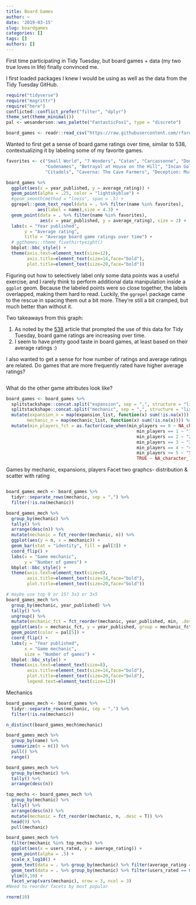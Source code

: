 ```yaml
---
title: Board Games
author: ~
date: '2019-03-15'
slug: boardgames
categories: []
tags: []
authors: []
---
```


First time participating in Tidy Tuesday, but board games + data (my two true loves in life) finally convinced me. 

I first loaded packages I knew I would be using as well as the data from the Tidy Tuesday GitHub.
```r
require("tidyverse")
require("magrittr")
require("here")
conflicted::conflict_prefer("filter", "dplyr")
theme_set(theme_minimal())
pal <- wesanderson::wes_palette("FantasticFox1", type = "discrete")

board_games <- readr::read_csv("https://raw.githubusercontent.com/rfordatascience/tidytuesday/master/data/2019/2019-03-12/board_games.csv")
```

Wanted to first get a sense of board game ratings over time, similar to 538, contextualizing it by labeling some of my favorite games. 

```r
favorites <- c("Small World", "7 Wonders", "Catan", "Carcassonne", "Dominion", 
               "Codenames", "Betrayal at House on the Hill", "Incan Gold", 
               "Citadels", "Caverna: The Cave Farmers", "Deception: Murder in Hong Kong")

board_games %>% 
  ggplot(aes(x = year_published, y = average_rating)) +
  geom_point(alpha = .25, color = "lightskyblue") +
  #geom_smooth(method = "loess", span = .5) + 
  ggrepel::geom_text_repel(data = . %>% filter(name %in% favorites), 
            aes(label = name),size = 4.3) + 
  geom_point(data = . %>% filter(name %in% favorites), 
             aes(x = year_published, y = average_rating), size = 2) +
  labs(x = "Year published", 
       y = "Average rating", 
       title = "Average board game ratings over time") +
  # ggthemes::theme_fivethirtyeight()
  bbplot::bbc_style() + 
  theme(axis.text=element_text(size=12),
        axis.title=element_text(size=14,face="bold"),
        plot.title=element_text(size=20,face="bold"))
```

Figuring out how to selectively label only some data points was a useful exercise, and I rarely think to perform additional data manipulation inside a `ggplot` geom. Because the labeled points were so close together, the labels overlapped, making them hard to read. Luckily, the `ggrepel` package came to the rescue in spacing them out a bit more. They're still a bit cramped, but much better than without it.  

Two takeaways from this graph:  

1. As noted by the [538](https://fivethirtyeight.com/features/designing-the-best-board-game-on-the-planet/) article that prompted the use of this data for Tidy Tuesday, board game ratings are increasing over time. 
2. I seem to have pretty good taste in board games, at least based on their average ratings :) 

I also wanted to get a sense for how number of ratings and average ratings are related. Do games that are more frequently rated have higher average ratings?
```r

```

What do the other game attributes look like? 
```r
board_games <- board_games %>% 
  splitstackshape::concat.split("expansion", sep = ",", structure = "list") %>% 
  splitstackshape::concat.split("mechanic", sep = ",", structure = "list") %>% 
  mutate(expansion_n = map(expansion_list, function(x) sum(!is.na(x))), 
        mechanic_n = map(mechanic_list, function(x) sum(!is.na(x)))) %>% 
  mutate(min_players_fct = as.factor(case_when(min_players == 0 ~ NA_character_,
                                                  min_players == 1 ~ "1",
                                                  min_players == 2 ~ "2",
                                                  min_players == 3 ~ "3",
                                                  min_players == 4 ~ "4", 
                                                  min_players >= 5 ~ "5+",
                                                  TRUE ~ NA_character_)))
```

Games by mechanic, expansions, players
Facet two graphcs- distribution & scatter with rating
```r

```


```r
board_games_mech <- board_games %>% 
  tidyr::separate_rows(mechanic, sep = ",") %>% 
  filter(!is.na(mechanic))

board_games_mech %>% 
  group_by(mechanic) %>% 
  tally() %>% 
  arrange(desc(n)) %>% 
  mutate(mechanic = fct_reorder(mechanic, n)) %>% 
  ggplot(aes(y = n, x = mechanic)) +
  geom_bar(stat = "identity", fill = pal[3]) +
  coord_flip() +  
  labs(x = "Game mechanic",
       y = "Number of games") +
  bbplot::bbc_style() + 
  theme(axis.text=element_text(size=8),
        axis.title=element_text(size=14,face="bold"),
        plot.title=element_text(size=20,face="bold"))
```

```r
# maybe use top 9 or 15? 3x3 or 3x5
board_games_mech %>% 
  group_by(mechanic, year_published) %>% 
  tally() %>% 
  ungroup() %>% 
  mutate(mechanic_fct = fct_reorder(mechanic, year_published, min, .desc = T)) %>% 
  ggplot(aes(x = mechanic_fct, y = year_published, group = mechanic_fct, size = n)) + 
  geom_point(color = pal[5]) +
  coord_flip() +  
  labs(y = "Year published",
       x = "Game mechanic",
       size = "Number of games") +
  bbplot::bbc_style() + 
  theme(axis.text=element_text(size=8),
        axis.title=element_text(size=14,face="bold"),
        plot.title=element_text(size=20,face="bold"),
        legend.text=element_text(size=12))
```

Mechanics
```r
board_games_mech <- board_games %>% 
  tidyr::separate_rows(mechanic, sep = ",") %>% 
  filter(!is.na(mechanic))

n_distinct(board_games_mech$mechanic)

board_games_mech %>% 
  group_by(name) %>% 
  summarize(n = n()) %>% 
  pull() %>% 
  range()

board_games_mech %>% 
  group_by(mechanic) %>% 
  tally() %>% 
  arrange(desc(n))

top_mechs <- board_games_mech %>% 
  group_by(mechanic) %>% 
  tally() %>% 
  arrange(desc(n)) %>% 
  mutate(mechanic = fct_reorder(mechanic, n, .desc = T)) %>% 
  head(9) %>% 
  pull(mechanic)

board_games_mech %>% 
  filter(mechanic %in% top_mechs) %>% 
  ggplot(aes(x = users_rated, y = average_rating)) +
  geom_point(alpha = .5) + 
  scale_x_log10() +
  geom_text(data = . %>% group_by(mechanic) %>% filter(average_rating == max(average_rating)), aes(label = name),hjust=.5,vjust=-.6, color = "blue", size = 2.5) +
  geom_text(data = . %>% group_by(mechanic) %>% filter(users_rated == max(users_rated)), aes(label = name),hjust=.8,vjust=-.6, color = "blue", size = 2.5) +
  ylim(0,10) +
  facet_wrap(vars(mechanic), nrow = 3, ncol = 3) 
#Need to reorder facets by most popular
```

```r
rnorm(10)
```


